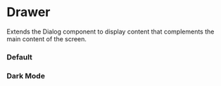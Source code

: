
<Meta of={DrawerStories} />

# Drawer

<p className="italic">
  Extends the Dialog component to display content that complements the main content of the screen.
</p>

<RadixDocs componentName="dialog" />

### Default

<Canvas of={DrawerStories.Default} />

### Dark Mode

<div className="story-dark">
  <Story of={DrawerStories.DarkMode} />
</div>
